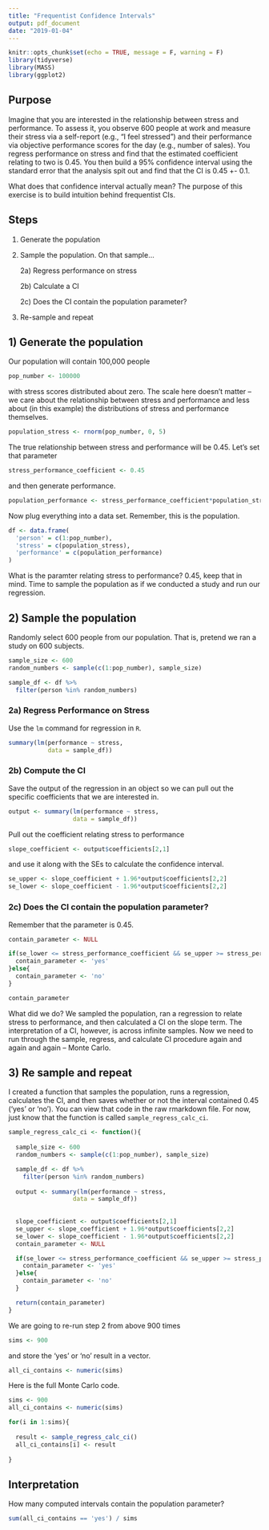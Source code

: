 ```yaml
---
title: "Frequentist Confidence Intervals"
output: pdf_document
date: "2019-01-04"
---
```


```r
knitr::opts_chunk$set(echo = TRUE, message = F, warning = F)
library(tidyverse)
library(MASS)
library(ggplot2)
```

## Purpose 

Imagine that you are interested in the relationship between stress and performance. To assess it, you observe 600 people at work and measure their stress via a self-report (e.g., "I feel stressed") and their performance via objective performance scores for the day (e.g., number of sales). You regress performance on stress and find that the estimated coefficient relating to two is 0.45. You then build a 95% confidence interval using the standard error that the analysis spit out and find that the CI is 0.45 +- 0.1. 

What does that confidence interval actually mean? The purpose of this exercise is to build intuition behind frequentist CIs.

## Steps

1) Generate the population 

2) Sample the population. On that sample...

    2a) Regress performance on stress
    
    2b) Calculate a CI
    
    2c) Does the CI contain the population parameter?
    
3) Re-sample and repeat

## 1) Generate the population

Our population will contain 100,000 people

```r
pop_number <- 100000
```

\noindent with stress scores distributed about zero. The scale here doesn't matter -- we care about the relationship between stress and performance and less about (in this example) the distributions of stress and performance themselves.

```r
population_stress <- rnorm(pop_number, 0, 5)
```

The true relationship between stress and performance will be 0.45. Let's set that parameter

```r
stress_performance_coefficient <- 0.45
```

\noindent and then generate performance.

```r

population_performance <- stress_performance_coefficient*population_stress + rnorm(pop_number, 0, 1)

```

Now plug everything into a data set. Remember, this is the population.

```r
df <- data.frame(
  'person' = c(1:pop_number),
  'stress' = c(population_stress),
  'performance' = c(population_performance)
)

```

What is the paramter relating stress to performance? 0.45, keep that in mind. Time to sample the population as if we conducted a study and run our regression.

## 2) Sample the population

Randomly select 600 people from our population. That is, pretend we ran a study on 600 subjects.

```r
sample_size <- 600
random_numbers <- sample(c(1:pop_number), sample_size)

sample_df <- df %>%
  filter(person %in% random_numbers)

```

### 2a) Regress Performance on Stress

Use the `lm` command for regression in `R`.

```r

summary(lm(performance ~ stress,
           data = sample_df))

```

### 2b) Compute the CI

Save the output of the regression in an object so we can pull out the specific coefficients that we are interested in.

```r

output <- summary(lm(performance ~ stress,
                  data = sample_df))

```

\noindent Pull out the coefficient relating stress to performance

```r
slope_coefficient <- output$coefficients[2,1]
```

\noindent and use it along with the SEs to calculate the confidence interval.

```r
se_upper <- slope_coefficient + 1.96*output$coefficients[2,2]
se_lower <- slope_coefficient - 1.96*output$coefficients[2,2]
```

### 2c) Does the CI contain the population parameter?

Remember that the parameter is 0.45.

```r
contain_parameter <- NULL

if(se_lower <= stress_performance_coefficient && se_upper >= stress_performance_coefficient){
  contain_parameter <- 'yes'
}else{
  contain_parameter <- 'no'
}

contain_parameter

```

What did we do? We sampled the population, ran a regression to relate stress to performance, and then calculated a CI on the slope term. The interpretation of a CI, however, is across infinite samples. Now we need to run through the sample, regress, and calculate CI procedure again and again and again -- Monte Carlo.

## 3) Re sample and repeat

I created a function that samples the population, runs a regression, calculates the CI, and then saves whether or not the interval contained 0.45 ('yes' or 'no'). You can view that code in the raw rmarkdown file. For now, just know that the function is called `sample_regress_calc_ci`.

```r

sample_regress_calc_ci <- function(){
  
  sample_size <- 600
  random_numbers <- sample(c(1:pop_number), sample_size)

  sample_df <- df %>%
    filter(person %in% random_numbers)
  
  output <- summary(lm(performance ~ stress,
                  data = sample_df))
  
  
  slope_coefficient <- output$coefficients[2,1]
  se_upper <- slope_coefficient + 1.96*output$coefficients[2,2]
  se_lower <- slope_coefficient - 1.96*output$coefficients[2,2]
  contain_parameter <- NULL

  if(se_lower <= stress_performance_coefficient && se_upper >= stress_performance_coefficient){
    contain_parameter <- 'yes'
  }else{
    contain_parameter <- 'no'
  }

  return(contain_parameter)
}

```

We are going to re-run step 2 from above 900 times

```r
sims <- 900
```

\noindent and store the 'yes' or 'no' result in a vector.

```r
all_ci_contains <- numeric(sims)
```

Here is the full Monte Carlo code.

```r

sims <- 900
all_ci_contains <- numeric(sims)

for(i in 1:sims){
  
  result <- sample_regress_calc_ci()
  all_ci_contains[i] <- result
  
}

```

## Interpretation

How many computed intervals contain the population parameter?

```r

sum(all_ci_contains == 'yes') / sims

```


